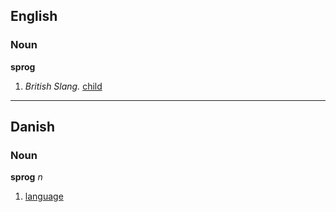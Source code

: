 ==English==
===Noun===
'''sprog'''

# ''British Slang.'' [[child]]

----

==Danish==
===Noun===
'''sprog''' ''n''

# [[language]]